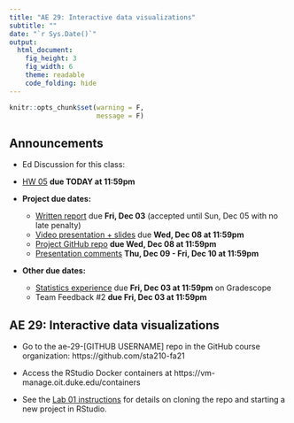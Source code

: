 ```yaml
---
title: "AE 29: Interactive data visualizations" 
subtitle: ""
date: "`r Sys.Date()`"
output: 
  html_document: 
    fig_height: 3
    fig_width: 6
    theme: readable
    code_folding: hide
---
```


```r
knitr::opts_chunk$set(warning = F, 
                      message = F)
```


## Announcements

- Ed Discussion for this class: 

- [HW 05](https://sta199-fa21-003.netlify.app/hw/hw-05.html) **due TODAY at 11:59pm**

- **Project due dates:** 
  - [Written report](https://sta199-fa21-003.netlify.app/project/#written-report) due **Fri, Dec 03** (accepted until Sun, Dec 05 with no late penalty)
  - [Video presentation + slides](https://sta199-fa21-003.netlify.app/project/#video-presentation--slides) due **Wed, Dec 08 at 11:59pm**
  - [Project GitHub repo](https://sta199-fa21-003.netlify.app/project/#project-repository) **due Wed, Dec 08 at 11:59pm**
  - [Presentation comments](https://sta199-fa21-003.netlify.app/project/#presentation-comments) **Thu, Dec 09 - Fri, Dec 10 at 11:59pm**
  
- **Other due dates:**
  - [Statistics experience](https://sta210-fa21.netlify.app/hw/stats-experience.html) due **Fri, Dec 03 at 11:59pm** on Gradescope
  - Team Feedback #2 **due Fri, Dec 03 at 11:59pm**

##  AE 29: Interactive data visualizations

- Go to the ae-29-[GITHUB USERNAME] repo in the GitHub course organization: https://github.com/sta210-fa21

- Access the RStudio Docker containers at https://vm-manage.oit.duke.edu/containers

- See the [Lab 01 instructions](https://sta199-fa21-003.netlify.app/labs/lab-01-hello-r.html) for details on cloning the repo and starting a new project in RStudio.

